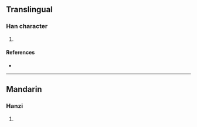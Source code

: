 {{character info/new}}
==Translingual==

===Han character===
{{Han char|rn=85|rad=水|as=09|sn=12|four=38112|canj=EYSD,XEYSD|ids=⿰氵施}}

# {{defn|Han|sort=水09}}

====References====
* {{Han ref|kx=0637.260|dkj=17855|hdz=31685.010|uh=6E64|ud=28260|bh=DA4F|bd=55887}}

----

==Mandarin==

===Hanzi===
{{cmn-hanzi|pin=[[shī]] ([[shi1]])|wg=shih<sup>1</sup>}}

# {{defn|lang=cmn|sort=水09}}
